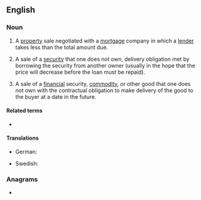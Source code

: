==English==

===Noun===
{{en-noun}}

# {{lb|en|real estate}} A [[property]] sale negotiated with a [[mortgage]] company in which a [[lender]] takes less than the total amount due.
# {{lb|en|investments}} A sale of a [[security]] that one does not own, delivery obligation met by borrowing the security from another owner (usually in the hope that the price will decrease before the loan must be repaid).
# {{lb|en|economics}} A sale of a [[financial]] security, [[commodity]], or other good that one does not own with the contractual obligation to make delivery of the good to the buyer at a date in the future.

====Related terms====
* {{l|en|sell short}}

====Translations====
{{trans-top|property sale negotiated with a mortgage company in which a lender takes less than the total amount due}}
{{trans-mid}}
{{trans-bottom}}

{{trans-top|sale of a security that one does not own, delivery obligation met by borrowing the security from another owner}}
* German: {{t+|de|Leerverkauf|m}}
{{trans-mid}}
* Swedish: {{t|sv|blankning|c}}
{{trans-bottom}}

===Anagrams===
* {{anagrams|en|salt horse}}